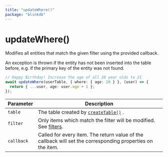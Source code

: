 ```yaml
---
title: "updateWhere()"
package: "blinkdb"
---
```


# updateWhere()

Modifies all entities that match the given filter using the provided callback.

An exception is thrown if the entity has not been inserted into the table before,
e.g. if the primary key of the entity was not found.

```ts
// Happy Birthday! Increase the age of all 20 year olds to 21
await updateWhere(userTable, { where: { age: 20 } }, (user) => {
  return { ...user, age: user.age + 1 };
});
```

| Parameter  | Description                                                                                                |
| ---------- | ---------------------------------------------------------------------------------------------------------- |
| `table`    | The table created by [`createTable()`](/docs/reference/createtable) .                                      |
| `filter`   | Only items which match the filter will be modified. See [filters](/docs/filters).                                |
| `callback` | Called for every item. The return value of the callback will set the corresponding properties on the item. |
